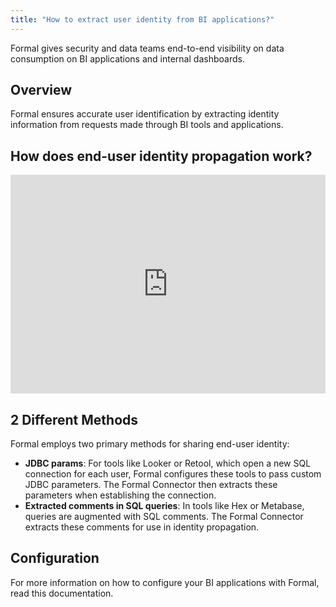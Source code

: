```yaml
---
title: "How to extract user identity from BI applications?"
---
```



Formal gives security and data teams end-to-end visibility on data consumption on BI applications and internal dashboards.

## Overview

Formal ensures accurate user identification by extracting identity information from requests made through BI tools and applications.

 ## How does end-user identity propagation work?
<iframe
  width="100%"
  height="350"
  src="https://www.loom.com/embed/689264c119624711a33dce13a5c4dac7?sid=ae0b71f8-f2eb-4830-84c5-9a8324252662" frameborder="0" webkitallowfullscreen mozallowfullscreen allowfullscreen  allow="accelerometer; autoplay; clipboard-write; encrypted-media; gyroscope; picture-in-picture">
</iframe>

## 2 Different Methods

Formal employs two primary methods for sharing end-user identity:

- **JDBC params**: For tools like Looker or Retool, which open a new SQL connection for each user, Formal configures these tools to pass custom JDBC parameters. The Formal Connector then extracts these parameters when establishing the connection.
- **Extracted comments in SQL queries**:  In tools like Hex or Metabase, queries are augmented with SQL comments. The Formal Connector extracts these comments for use in identity propagation.

## Configuration

<CardLink href="../integrations/BI-apps">
<Card
    title="Configuring BI Applications"
>
    For more information on how to configure your BI applications with Formal, read this documentation.
</Card>
</CardLink>